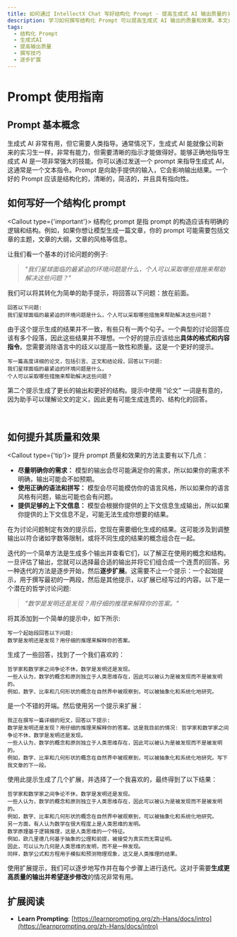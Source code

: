 ```yaml
---
title: 如何通过 IntellectX Chat 写好结构化 Prompt - 提高生成式 AI 输出质量的关键
description: 学习如何撰写结构化 Prompt 可以提高生成式 AI 输出的质量和效果。本文介绍了撰写有效 Prompt 的方法和技巧，以及如何逐步扩展和优化生成的结果。
tags:
  - 结构化 Prompt
  - 生成式AI
  - 提高输出质量
  - 撰写技巧
  - 逐步扩展
---
```


# Prompt 使用指南

## Prompt 基本概念

生成式 AI 非常有用，但它需要人类指导。通常情况下，生成式 AI 能就像公司新来的实习生一样，非常有能力，但需要清晰的指示才能做得好。能够正确地指导生成式 AI 是一项非常强大的技能。你可以通过发送一个 prompt 来指导生成式 AI，这通常是一个文本指令。Prompt 是向助手提供的输入，它会影响输出结果。一个好的 Prompt 应该是结构化的，清晰的，简洁的，并且具有指向性。

## 如何写好一个结构化 prompt

<Callout type={'important'}>
  结构化 prompt 是指 prompt 的构造应该有明确的逻辑和结构。例如，如果你想让模型生成一篇文章，你的
  prompt 可能需要包括文章的主题，文章的大纲，文章的风格等信息。
</Callout>

让我们看一个基本的讨论问题的例子:

> _"我们星球面临的最紧迫的环境问题是什么，个人可以采取哪些措施来帮助解决这些问题？"_

我们可以将其转化为简单的助手提示，将回答以下问题：放在前面。

```prompt
回答以下问题:
我们星球面临的最紧迫的环境问题是什么，个人可以采取哪些措施来帮助解决这些问题？
```

由于这个提示生成的结果并不一致，有些只有一两个句子。一个典型的讨论回答应该有多个段落，因此这些结果并不理想。一个好的提示应该给出**具体的格式和内容指令**。您需要消除语言中的歧义以提高一致性和质量。这是一个更好的提示。

```prompt
写一篇高度详细的论文，包括引言、正文和结论段，回答以下问题:
我们星球面临的最紧迫的环境问题是什么，
个人可以采取哪些措施来帮助解决这些问题？
```

第二个提示生成了更长的输出和更好的结构。提示中使用 “论文” 一词是有意的，因为助手可以理解论文的定义，因此更有可能生成连贯的、结构化的回答。

<br />

## 如何提升其质量和效果

<Callout type={'tip'}>
  提升 prompt 质量和效果的方法主要有以下几点：

- **尽量明确你的需求：** 模型的输出会尽可能满足你的需求，所以如果你的需求不明确，输出可能会不如预期。
- **使用正确的语法和拼写：** 模型会尽可能模仿你的语言风格，所以如果你的语言风格有问题，输出可能也会有问题。
- **提供足够的上下文信息：** 模型会根据你提供的上下文信息生成输出，所以如果你提供的上下文信息不足，可能无法生成你想要的结果。

</Callout>

在为讨论问题制定有效的提示后，您现在需要细化生成的结果。这可能涉及到调整输出以符合诸如字数等限制，或将不同生成的结果的概念组合在一起。

迭代的一个简单方法是生成多个输出并查看它们，以了解正在使用的概念和结构。一旦评估了输出，您就可以选择最合适的输出并将它们组合成一个连贯的回答。另一种迭代的方法是逐步开始，然后**逐步扩展**。这需要不止一个提示：一个起始提示，用于撰写最初的一两段，然后是其他提示，以扩展已经写过的内容。以下是一个潜在的哲学讨论问题:

> _"数学是发明还是发现？用仔细的推理来解释你的答案。"_

将其添加到一个简单的提示中，如下所示:

```prompt
写一个起始段回答以下问题:
数学是发明还是发现？用仔细的推理来解释你的答案。
```

生成了一些回答，找到了一个我们喜欢的：

```prompt
哲学家和数学家之间争论不休，数学是发明还是发现。
一些人认为，数学的概念和原则独立于人类思维存在，因此可以被认为是被发现而不是被发明的。
例如，数字、比率和几何形状的概念在自然界中被观察到，可以被抽象化和系统化地研究。
```

是一个不错的开端。然后使用另一个提示来扩展：

```prompt
我正在撰写一篇详细的短文，回答以下提示:
数学是发明还是发现？用仔细的推理来解释你的答案。这是我目前的情况: 哲学家和数学家之间争论不休，数学是发明还是发现。
一些人认为，数学的概念和原则独立于人类思维存在，因此可以被认为是被发现而不是被发明的。
例如，数字、比率和几何形状的概念在自然界中被观察到，可以被抽象化和系统化地研究。写下我文章的下一段。
```

使用此提示生成了几个扩展，并选择了一个我喜欢的，最终得到了以下结果：

```prompt
哲学家和数学家之间争论不休，数学是发明还是发现。
一些人认为，数学的概念和原则独立于人类思维存在，因此可以被认为是被发现而不是被发明的。
例如，数字、比率和几何形状的概念在自然界中被观察到，可以被抽象化和系统化地研究。
另一方面，有人认为数学在很大程度上是人类思维的发明。
数学原理基于逻辑推理，这是人类思维的一个特征。
例如，欧几里德几何基于抽象的公理和前提，被接受为真实而无需证明。
因此，可以认为几何是人类思维的发明，而不是一种发现。
同样，数学公式和方程用于模拟和预测物理现象，这又是人类推理的结果。
```

使用扩展提示，我们可以逐步地写作并在每个步骤上进行迭代。这对于需要**生成更高质量的输出并希望逐步修改**的情况非常有用。

## 扩展阅读

- **Learn Prompting**: [https://learnprompting.org/zh-Hans/docs/intro](https://learnprompting.org/zh-Hans/docs/intro)
